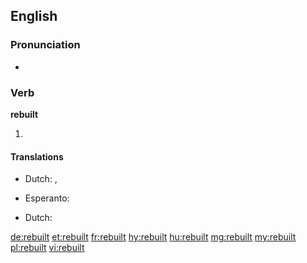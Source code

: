 ==English==

===Pronunciation===
* {{IPA|/ɹiˈbɪlt/}}
*: {{rhymes|ɪlt}}

===Verb===
'''rebuilt'''

# {{en-past of|rebuild}}

====Translations====
{{trans-top|Past tense of rebuild}}
* Dutch: {{t|nl|bouwde herop}}, {{t|nl|bouwden herop}}
{{trans-mid}}
* Esperanto: {{t|eo|rekonstruis}}
{{trans-bottom}}
{{trans-top|Past tense of rebuild}}
* Dutch: {{t|nl|heropgebouwd}}
{{trans-mid}}
{{trans-bottom}}

[[de:rebuilt]]
[[et:rebuilt]]
[[fr:rebuilt]]
[[hy:rebuilt]]
[[hu:rebuilt]]
[[mg:rebuilt]]
[[my:rebuilt]]
[[pl:rebuilt]]
[[vi:rebuilt]]